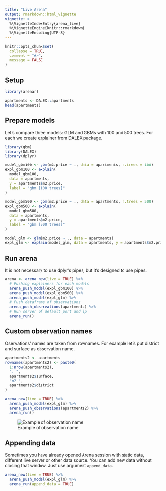 ```yaml
---
title: "Live Arena"
output: rmarkdown::html_vignette
vignette: >
  %\VignetteIndexEntry{arena_live}
  %\VignetteEngine{knitr::rmarkdown}
  %\VignetteEncoding{UTF-8}
---
```


```r
knitr::opts_chunk$set(
  collapse = TRUE,
  comment = "#>",
  message = FALSE
)
```

## Setup
```r
library(arenar)

apartments <- DALEX::apartments
head(apartments)
```

## Prepare models
Let's compare three models: GLM and GBMs with 100 and 500 trees. For each we
create explainer from DALEX package.
```r
library(gbm)
library(DALEX)
library(dplyr)

model_gbm100 <- gbm(m2.price ~ ., data = apartments, n.trees = 100)
expl_gbm100 <- explain(
  model_gbm100,
  data = apartments,
  y = apartments$m2.price,
  label = "gbm [100 trees]"
)

model_gbm500 <- gbm(m2.price ~ ., data = apartments, n.trees = 500)
expl_gbm500 <- explain(
  model_gbm500,
  data = apartments,
  y = apartments$m2.price,
  label = "gbm [500 trees]"
)

model_glm <- glm(m2.price ~ ., data = apartments)
expl_glm <- explain(model_glm, data = apartments, y = apartments$m2.price)
```

## Run arena
It is not necessary to use dplyr's pipes, but it's designed to use pipes.
```r
arena <- arena_new(live = TRUE) %>%
  # Pushing explainers for each models
  arena_push_model(expl_gbm100) %>%
  arena_push_model(expl_gbm500) %>%
  arena_push_model(expl_glm) %>%
  # Push dataframe of observations
  arena_push_observations(apartments) %>%
  # Run server of default port and ip
  arena_run()
```

## Custom observation names
Oservations' names are taken from rownames. For example let's put district and
surface as observation name.
```r
apartments2 <- apartments
rownames(apartments2) <- paste0(
  1:nrow(apartments2),
  ". ",
  apartments2$surface,
  "m2 ",
  apartments2$district
)

arena_new(live = TRUE) %>%
  arena_push_model(expl_glm) %>%
  arena_push_observations(apartments2) %>%
  arena_run()
```
![Example of observation name](./custom_observation.png)

## Appending data
Sometimes you have already opened Arena session with static data, different live
server or other data source. You can add new data without closing that window.
Just use argument `append_data`.
```r
arena_new(live = TRUE) %>%
  arena_push_model(expl_glm) %>%
  arena_run(append_data = TRUE)
```

